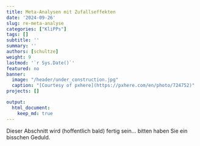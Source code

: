 ```yaml
---
title: Meta-Analysen mit Zufallseffekten
date: '2024-09-26'
slug: re-meta-analyse
categories: ["KliPPs"]
tags: []
subtitle: ''
summary: ''
authors: [schultze]
weight: 9
lastmod: '`r Sys.Date()`'
featured: no
banner:
  image: "/header/under_construction.jpg"
  caption: "[Courtesy of pxhere](https://pxhere.com/en/photo/724752)"
projects: []

output:
  html_document:
    keep_md: true
---
```


Dieser Abschnitt wird (hoffentlich bald) fertig sein... bitten haben Sie ein bisschen Geduld.